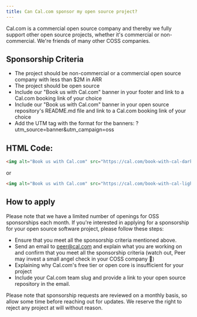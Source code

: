 ```yaml
---
title: Can Cal.com sponsor my open source project?
---
```


Cal.com is a commercial open source company and thereby we fully support other open source projects, whether it's commercial or non-commercial. We're friends of many other COSS companies.

## Sponsorship Criteria
- The project should be non-commercial or a commercial open source company with less than $2M in ARR
- The project should be open source
- Include our "Book us with Cal.com" banner in your footer and link to a Cal.com booking link of your choice
- Include our "Book us with Cal.com" banner in your open source repository's README.md file and link to a Cal.com booking link of your choice
- Add the UTM tag with the format for the banners: ?utm\_source=banner&utm\_campaign=oss

## HTML Code:
```html
<img alt="Book us with Cal.com" src="https://cal.com/book-with-cal-dark.svg" />
```
or
```html
<img alt="Book us with Cal.com" src="https://cal.com/book-with-cal-light.svg" />
```

## How to apply

Please note that we have a limited number of openings for OSS sponsorships each month. If you're interested in applying for a sponsorship for your open source software project, please follow these steps:

- Ensure that you meet all the sponsorship criteria mentioned above.
- Send an email to [peer@cal.com](https://cal.com/help/en/articles/) and explain what you are working on and confirm that you meet all the sponsorship criteria (watch out, Peer may invest a small angel check in your COSS company 👀)
- Explaining why Cal.com's free tier or open core is insufficient for your project
- Include your Cal.com team slug and provide a link to your open source repository in the email.

Please note that sponsorship requests are reviewed on a monthly basis, so allow some time before reaching out for updates. We reserve the right to reject any project at will without reason.